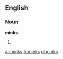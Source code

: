 ==English==

===Noun===
'''minks'''

# {{plural of|[[mink]]}}

[[ar:minks]]
[[fr:minks]]
[[pl:minks]]